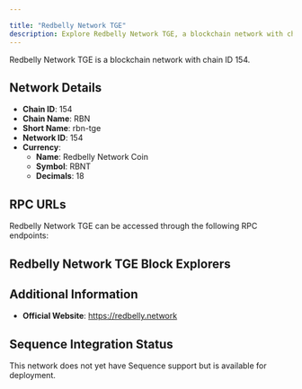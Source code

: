 ```yaml
---

title: "Redbelly Network TGE"
description: Explore Redbelly Network TGE, a blockchain network with chain ID 154. Learn about its native currency, Redbelly Network Coin, and how to interact with the network.
---
```




Redbelly Network TGE is a blockchain network with chain ID 154.

## Network Details

- **Chain ID**: 154
- **Chain Name**: RBN
- **Short Name**: rbn-tge
- **Network ID**: 154
- **Currency**: 
  - **Name**: Redbelly Network Coin
  - **Symbol**: RBNT
  - **Decimals**: 18

## RPC URLs

Redbelly Network TGE can be accessed through the following RPC endpoints:



## Redbelly Network TGE Block Explorers



## Additional Information

- **Official Website**: https://redbelly.network

## Sequence Integration Status

This network does not yet have Sequence support but is available for deployment.
